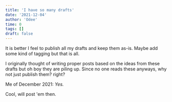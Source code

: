 ```yaml
---
title: 'I have so many drafts'
date: '2021-12-04'
author: 'Odee'
time: 0
tags: []
draft: false
---
```


It is better I feel to publish all my drafts and keep them as-is. Maybe add some kind of tagging but that is all.

I originally thought of writing proper posts based on the ideas from these drafts but oh boy they are piling up.
Since no one reads these anyways, why not just publish them? right?

Me of December 2021: _Yes._

Cool, will post 'em then.
